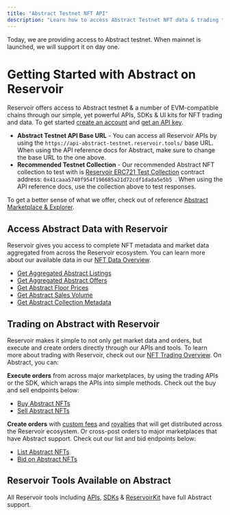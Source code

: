 ```yaml
---
title: "Abstract Testnet NFT API"
description: "Learn how to access Abstract Testnet NFT data & trading through Reservoir's developer tools"
---
```


<Info>
  Today, we are providing access to Abstract testnet. When mainnet is launched,
  we will support it on day one.
</Info>

# Getting Started with Abstract on Reservoir

Reservoir offers access to Abstract testnet & a number of EVM-compatible chains through our simple, yet powerful APIs, SDKs & UI kits for NFT trading and data. To get started [create an account](https://dashboard.reservoir.tools/) and [get an API key](/reference/dashboard-sign-up).

- **Abstract Testnet API Base URL** - You can access all Reservoir APIs by using the `https://api-abstract-testnet.reservoir.tools/` base URL. When using the API reference docs for Abstract, make sure to change the base URL to the one above.
- **Recommended Testnet Collection** - Our recommended Abstract NFT collection to test with is [Reservoir ERC721 Test Collection](https://explorer.testnet.abs.xyz/address/0x41caaa5740f954f196685a21d72cdf1dada5e5b5) contract address: `0x41caaa5740f954f196685a21d72cdf1dada5e5b5 `. When using the API reference docs, use the collection above to test responses.

To get a better sense of what we offer, check out of reference [Abstract Marketplace & Explorer](https://testnets.reservoir.tools/abstractTestnet).

## Access Abstract Data with Reservoir

Reservoir gives you access to complete NFT metadata and market data aggregated from across the Reservoir ecosystem. You can learn more about our available data in our [NFT Data Overview](/reference/nft-data-overview).

- [Get Aggregated Abstract Listings](/reference/getordersasksv5)
- [Get Aggregated Abstract Offers](/reference/getordersbidsv6)
- [Get Abstract Floor Prices](/reference/getcollectionsv7)
- [Get Abstract Sales Volume](/reference/getcollectionsdailyvolumesv1)
- [Get Abstract Collection Metadata](/reference/gettokensv7)

## Trading on Abstract with Reservoir

Reservoir makes it simple to not only get market data and orders, but execute and create orders directly through our APIs and tools. To learn more about trading with Reservoir, check out our [NFT Trading Overview](/reference/creating-and-filling-orders). On Abstract, you can:

**Execute orders** from across major marketplaces, by using the trading APIs or the SDK, which wraps the APIs into simple methods. Check out the buy and sell endpoints below:

- [Buy Abstract NFTs](/reference/postexecutebuyv7)
- [Sell Abstract NFTs](/reference/postexecutesellv7)

**Create orders** with [custom fees](/docs/custom-fees) and [royalties](/docs/royalties) that will get distributed across the Reservoir ecosystem. Or cross-post orders to major marketplaces that have Abstract support. Check out our list and bid endpoints below:

- [List Abstract NFTs](/reference/postexecutelistv5)
- [Bid on Abstract NFTs](/reference/postexecutebidv5)

## Reservoir Tools Available on Abstract

All Reservoir tools including [APIs](/reference/overview), [SDKs](/reference/reservoir-sdk-jstsnode) & [ReservoirKit](/reference/reservoirkit) have full Abstract support.
